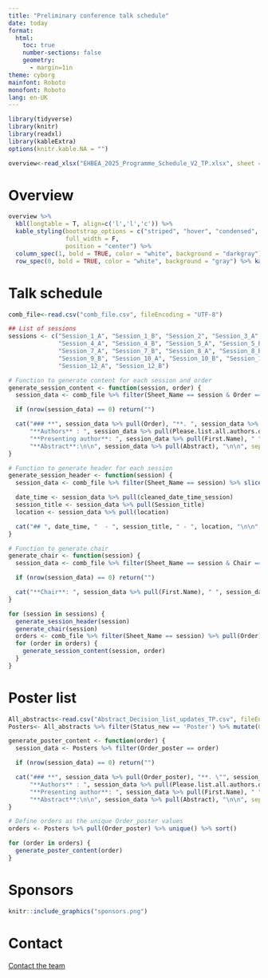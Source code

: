 ```yaml
---
title: "Preliminary conference talk schedule"
date: today
format:
  html:
    toc: true
    number-sections: false
    geometry:
      - margin=1in
theme: cyborg
mainfont: Roboto
monofont: Roboto
lang: en-UK
---
```


```r
library(tidyverse)
library(knitr)
library(readxl)
library(kableExtra)
options(knitr.kable.NA = "")
```

```r
overview<-read_xlsx("EHBEA_2025_Programme_Schedule_V2_TP.xlsx", sheet = 2)
```

# Overview

```r
overview %>%
  kbl(longtable = T, align=c('l','l','c')) %>%
  kable_styling(bootstrap_options = c("striped", "hover", "condensed", "responsive"),
                full_width = F, 
                position = "center") %>%
  column_spec(1, bold = TRUE, color = "white", background = "darkgray") %>%
  row_spec(0, bold = TRUE, color = "white", background = "gray") %>% kable_styling(font_size = 8)
```

# Talk schedule

```r
comb_file<-read.csv("comb_file.csv", fileEncoding = "UTF-8")
```

```r
## List of sessions
sessions <- c("Session_1_A", "Session_1_B", "Session_2", "Session_3_A", "Session_3_B",
              "Session_4_A", "Session_4_B", "Session_5_A", "Session_5_B", "Session_6",
              "Session_7_A", "Session_7_B", "Session_8_A", "Session_8_B", "Session_9_A",
              "Session_9_B", "Session_10_A", "Session_10_B", "Session_11_A", "Session_11_B",
              "Session_12_A", "Session_12_B")

# Function to generate content for each session and order
generate_session_content <- function(session, order) {
  session_data <- comb_file %>% filter(Sheet_Name == session & Order == order)

  if (nrow(session_data) == 0) return("")

  cat("### **", session_data %>% pull(Order), "**. ", session_data %>% pull(start_time_calculated), " - \"", session_data %>% pull(Title.y), "\" (ID: ", session_data %>% pull(ID), ", ", session_data %>% pull(Type), ")\n\n",
      "**Authors** : ", session_data %>% pull(Please.list.all.authors.of.this.paper..including.yourself..in.order..in.the.form.Surname..Initials.and.separated.by.a.semicolon..For.instance...Jones..J.G...Knight.M.K...Murdock..M.O..), "\n\n",
      "**Presenting author**: ", session_data %>% pull(First.Name), " ", session_data %>% pull(Last.Name), " (", session_data %>% pull(Affiliation), ")\n\n",
      "**Abstract**:\n\n", session_data %>% pull(Abstract), "\n\n", sep = "")
}

# Function to generate header for each session
generate_session_header <- function(session) {
  session_data <- comb_file %>% filter(Sheet_Name == session) %>% slice(1)

  date_time <- session_data %>% pull(cleaned_date_time_session)
  session_title <- session_data %>% pull(Session_title)
  location <- session_data %>% pull(location)

  cat("## ", date_time, "  - ", session_title, " - ", location, "\n\n", sep = "")
}

# Function to generate chair
generate_chair <- function(session) {
  session_data <- comb_file %>% filter(Sheet_Name == session & Chair == "Chair")

  if (nrow(session_data) == 0) return("")

  cat("**Chair**: ", session_data %>% pull(First.Name), " ", session_data %>% pull(Last.Name), " (", session_data %>% pull(Affiliation), ")\n\n", "\n\n", sep = "")
}

for (session in sessions) {
  generate_session_header(session)
  generate_chair(session)
  orders <- comb_file %>% filter(Sheet_Name == session) %>% pull(Order) %>% unique() %>% sort()
  for (order in orders) {
    generate_session_content(session, order)
  }
}
```

# Poster list

```r
All_abstracts<-read.csv("Abstract_Decision_list_updates_TP.csv", fileEncoding = "UTF-8")
Posters<- All_abstracts %>% filter(Status_new == 'Poster') %>% mutate(Order_poster = row_number())
```

```r
generate_poster_content <- function(order) {
  session_data <- Posters %>% filter(Order_poster == order)

  if (nrow(session_data) == 0) return("")

  cat("### **", session_data %>% pull(Order_poster), "**. \"", session_data %>% pull(Title), "\" (ID: ", session_data %>% pull(ID), ")\n\n",
      "**Authors** : ", session_data %>% pull(Please.list.all.authors.of.this.paper..including.yourself..in.order..in.the.form.Surname..Initials.and.separated.by.a.semicolon..For.instance...Jones..J.G...Knight.M.K...Murdock..M.O..), "\n\n",
      "**Presenting author**: ", session_data %>% pull(First.Name), " ", session_data %>% pull(Last.Name), " (", session_data %>% pull(Affiliation), ")\n\n",
      "**Abstract**:\n\n", session_data %>% pull(Abstract), "\n\n", sep = "")
}

# Define orders as the unique Order_poster values
orders <- Posters %>% pull(Order_poster) %>% unique() %>% sort()

for (order in orders) {
  generate_poster_content(order)
}
```


# Sponsors

```r
knitr::include_graphics("sponsors.png")
```

# Contact

[Contact the team](mailto:ehbea2025@northumbria.ac.uk)